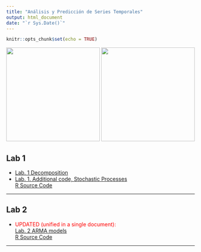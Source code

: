 ```yaml
---
title: "Análisis y Predicción de Series Temporales"
output: html_document
date: "`r Sys.Date()`"
---
```


```r
knitr::opts_chunk$set(echo = TRUE)
```

![](QR.png){height=250px} ![](frailecillos.jpg){height=250px}

## Lab 1

+ [Lab. 1 Decomposition](Lab_1_Decomposition_v2_grupoB.html)
+ [Lab. 1. Additional code, Stochastic Processes](Lab_1a_StochasticProcesses_grupoB.html)  
  [R Source Code](Lab_1a_StochasticProcesses_grupoB .R)

<hr>

## Lab 2

+ <div style="color:red">UPDATED (unified in a single document):</div>[Lab. 2 ARMA models](Lab_2_ARMA_grupoB.html)  
  [R Source Code](Lab_2_ARMA_grupoB.R)

<hr>
